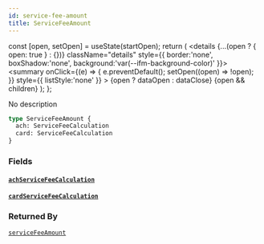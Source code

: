 ```yaml
---
id: service-fee-amount
title: ServiceFeeAmount
---
```









  const [open, setOpen] = useState(startOpen);
  return (
    <details {...(open ? { open: true } : {})} className="details" style={{ border:'none', boxShadow:'none', background:'var(--ifm-background-color)' }}>
      <summary
        onClick={(e) => {
          e.preventDefault();
          setOpen((open) => !open);
        }}
        style={{ listStyle:'none' }}
      >
      {open ? dataOpen : dataClose}
      </summary>
      {open && children}
    </details>
  );
};








No description


```graphql
type ServiceFeeAmount {
  ach: ServiceFeeCalculation
  card: ServiceFeeCalculation
}
```




### Fields

#### [`ach`](#)<Bullet />[`ServiceFeeCalculation`](/docs/api/types/objects/service-fee-calculation)  
> 
> 
> 
> 

#### [`card`](#)<Bullet />[`ServiceFeeCalculation`](/docs/api/types/objects/service-fee-calculation)  
> 
> 
> 
> 



### Returned By

[`serviceFeeAmount`](/docs/api/api/queries/service-fee-amount)  <Badge class="badge badge--secondary" text="query"/>

